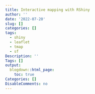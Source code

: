 ```yaml
---
title: Interactive mapping with RShiny
author: ''
date: '2022-07-20'
slug: []
categories: []
tags: 
  - shiny
  - leaflet
  - tmap
  - sf
Description: ''
Tags: []
output:
  blogdown::html_page:
    toc: true
Categories: []
DisableComments: no
---
```



